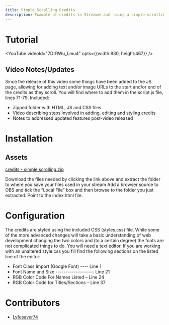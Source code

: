 ```yaml
---
title: Simple Scrolling Credits
description: Example of credits in Streamer.bot using a simple scrolling style that allows for easy font and color changes in an editor as well as including intro and outro text/images
---
```


# Tutorial

<YouTube videoId="7DrRWu_Lmu4" opts={{width:830, height:467}} />

## Video Notes/Updates

Since the release of this video some things have been added to the JS page, allowing for adding text and/or image URLs to the start and/or end of the credits as they scroll. You will find where to add them in the script.js file, lines 71-79.
Included:

-   Zipped folder with HTML, JS and CSS files
-   Video describing steps involved in adding, editing and styling credits
-   Notes to addressed updated features post-video released



# Installation

## Assets

[credits - simple scrolling.zip](/assets/credits/files/credits-simple-scrolling.zip)

Download the files needed by clicking the link above and extract the folder to where you save your files used in your stream
Add a browser source to OBS and tick the “Local File” box and then browse to the folder you just extracted. Point to the index.html file.

# Configuration

The credits are styled using the included CSS (styles.css) file. While some of the more advanced changes will take a basic understanding of web development changing the two colors and (to a certain degree) the fonts are not complicated things to do. You will need a text editor. If you are working with an unaltered style.css you fill find the following sections on the listed line of the editor:

-   Font Class Import (Google Font) ---- Line 1
-   Font Name and Size ------------------- Line 21
-   RGB Color Code For Names Listed – Line 24
-   RGB Color Code for Titles/Sections – Line 37

# Contributors
- [Lyfesaver74](https://www.twitch.tv/lyfesaver74)